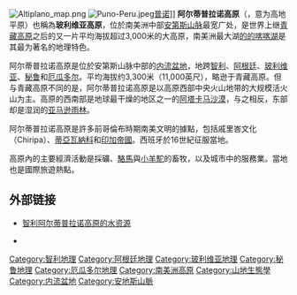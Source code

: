 [[Image:Altiplano_map.png|thumb]]
[[File:Puno-Peru.jpeg|thumb]][[普诺|普诺]]]]
'''阿尔蒂普拉诺高原'''（{{lang-es|Altiplano}}，意为高地平原）也稱為'''玻利维亚高原'''，位於南美洲中部[[安第斯山脉|安第斯山脉]]最宽广处，是世界上继[[青藏高原|青藏高原]]之后的又一片平均海拔超过3,000米的大高原，南美洲最大湖[[的的喀喀湖|的的喀喀湖]]是其最为著名的地理特色。

阿尔蒂普拉诺高原是位於安第斯山脉中部的[[内流盆地|内流盆地]]，地跨[[智利|智利]]、[[阿根廷|阿根廷]]、[[玻利维亚|玻利维亚]]、[[秘鲁|秘鲁]]和[[厄瓜多尔|厄瓜多尔]]。平均海拔约3,300米（11,000英尺），略逊于青藏高原。但与青藏高原不同的是，阿尔蒂普拉诺高原是以高原西部中央火山地带的大规模活火山为主。高原的西南部是地球最干燥的地区之一的[[阿塔卡马沙漠|阿塔卡马沙漠]]，与之相反，东部却是湿润的[[亚马逊雨林|亚马逊雨林]]。

阿尔蒂普拉诺高原是許多前哥倫布時期南美文明的據點，包括戚里峇文化（Chiripa）、[[蒂亞瓦納科|蒂亞瓦納科]]和[[印加帝國|印加帝國]]。西班牙於16世紀征服當地。

高原內的主要經濟活動是採礦、[[駱馬|駱馬]]與[[小羊駝|小羊駝]]的畜牧，以及城市中的服務業。當地也是國際旅遊熱點。

== 外部链接 ==
{{Commonscat|Altiplano}}
* {{es}}[https://web.archive.org/web/20090812134734/http://www.recursoshidricosaltiplano.cl/ 智利阿尔蒂普拉诺高原的水资源]
* {{en}}{{cite journal |first= George |last= Steinmetz |title= Altiplano - Where Bolivia meets the sky |journal= [[国家地理杂志|国家地理杂志]] |url= http://ngm.nationalgeographic.com/2008/07/bolivias-new-order/altiplano-guillermoprieto-text.html |date= 2008年7月 |access-date= 2009-02-08 |archive-date= 2016-03-03 |archive-url= https://web.archive.org/web/20160303204348/http://ngm.nationalgeographic.com/2008/07/bolivias-new-order/altiplano-guillermoprieto-text.html |dead-url= no }}

{{南美洲地理小作品}}

[[Category:智利地理|Category:智利地理]]
[[Category:阿根廷地理|Category:阿根廷地理]]
[[Category:玻利维亚地理|Category:玻利维亚地理]]
[[Category:秘鲁地理|Category:秘鲁地理]]
[[Category:厄瓜多尔地理|Category:厄瓜多尔地理]]
[[Category:南美洲高原|Category:南美洲高原]]
[[Category:山地生態學|Category:山地生態學]]
[[Category:内流盆地|Category:内流盆地]]
[[Category:安地斯山脈|Category:安地斯山脈]]